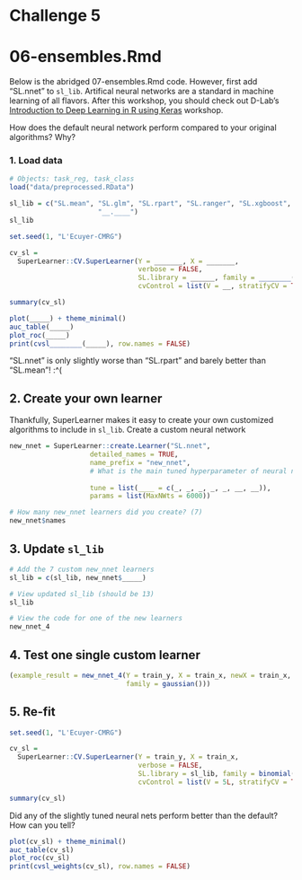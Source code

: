 # Challenge 5
# 06-ensembles.Rmd 

Below is the abridged 07-ensembles.Rmd code. However, first add "SL.nnet" to `sl_lib`. Artifical neural networks are a standard in machine learning of all flavors. After this workshop, you should check out D-Lab's [Introduction to Deep Learning in R using Keras](https://github.com/dlab-berkeley/Deep-Learning-in-R) workshop. 

How does the default neural network  perform compared to your original algorithms? Why?

### 1. Load data
```r
# Objects: task_reg, task_class
load("data/preprocessed.RData")
```

```r
sl_lib = c("SL.mean", "SL.glm", "SL.rpart", "SL.ranger", "SL.xgboost",
                      "__.____")
sl_lib
```

```r
set.seed(1, "L'Ecuyer-CMRG") 

cv_sl =
  SuperLearner::CV.SuperLearner(Y = _______, X = _______,
                                verbose = FALSE,
                                SL.library = ______, family = ________(),
                                cvControl = list(V = __, stratifyCV = TRUE))

summary(cv_sl)
```

```r
plot(_____) + theme_minimal()
auc_table(_____)
plot_roc(_____)
print(cvsl________(_____), row.names = FALSE)
```

"SL.nnet" is only slightly worse than "SL.rpart" and barely better than "SL.mean"! :^(

## 2. Create your own learner

Thankfully, SuperLearner makes it easy to create your own customized algorithms to include in `sl_lib`. Create a custom neural network

```r
new_nnet = SuperLearner::create.Learner("SL.nnet",
                    detailed_names = TRUE,
                    name_prefix = "new_nnet",
                    # What is the main tuned hyperparameter of neural networks?
                    
                    tune = list(____ = c(_, _, _, _, _, __, __)),
                    params = list(MaxNWts = 6000))

# How many new_nnet learners did you create? (7)
new_nnet$names
```

## 3. Update `sl_lib`

```r
# Add the 7 custom new_nnet learners
sl_lib = c(sl_lib, new_nnet$_____)

# View updated sl_lib (should be 13)
sl_lib

# View the code for one of the new learners
new_nnet_4
```

## 4. Test one single custom learner

```r
(example_result = new_nnet_4(Y = train_y, X = train_x, newX = train_x, 
                             family = gaussian()))
```

## 5. Re-fit

```r
set.seed(1, "L'Ecuyer-CMRG") 

cv_sl =
  SuperLearner::CV.SuperLearner(Y = train_y, X = train_x,
                                verbose = FALSE,
                                SL.library = sl_lib, family = binomial(),
                                cvControl = list(V = 5L, stratifyCV = TRUE))

summary(cv_sl)
```

Did any of the slightly tuned neural nets perform better than the default? How can you tell?

```r
plot(cv_sl) + theme_minimal()
auc_table(cv_sl)
plot_roc(cv_sl)
print(cvsl_weights(cv_sl), row.names = FALSE)
```
